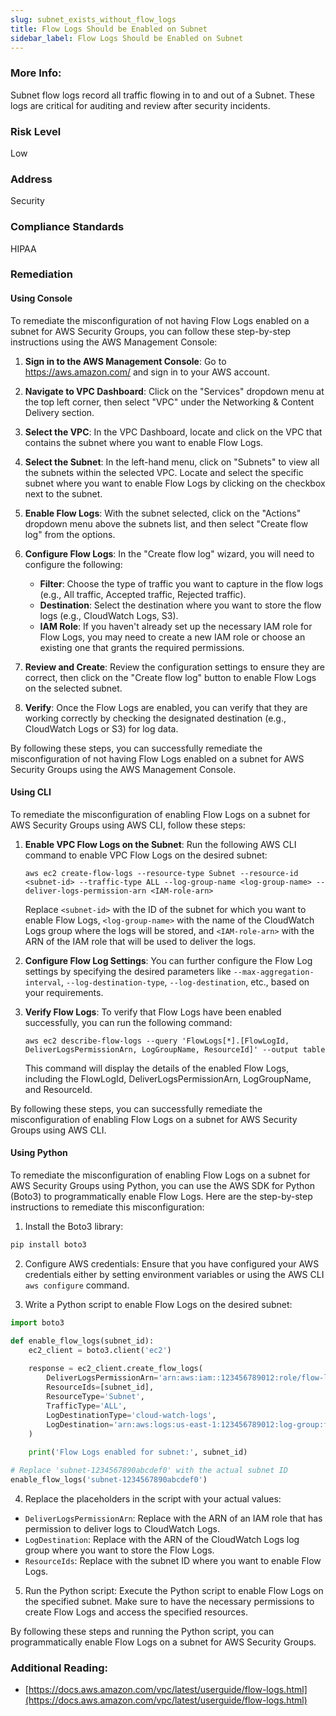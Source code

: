 ```yaml
---
slug: subnet_exists_without_flow_logs
title: Flow Logs Should be Enabled on Subnet
sidebar_label: Flow Logs Should be Enabled on Subnet
---
```


### More Info:

Subnet flow logs record all traffic flowing in to and out of a Subnet. These logs are critical for auditing and review after security incidents.

### Risk Level

Low

### Address

Security

### Compliance Standards

HIPAA

### Remediation

#### Using Console

To remediate the misconfiguration of not having Flow Logs enabled on a subnet for AWS Security Groups, you can follow these step-by-step instructions using the AWS Management Console:

1. **Sign in to the AWS Management Console**: Go to https://aws.amazon.com/ and sign in to your AWS account.

2. **Navigate to VPC Dashboard**: Click on the "Services" dropdown menu at the top left corner, then select "VPC" under the Networking & Content Delivery section.

3. **Select the VPC**: In the VPC Dashboard, locate and click on the VPC that contains the subnet where you want to enable Flow Logs.

4. **Select the Subnet**: In the left-hand menu, click on "Subnets" to view all the subnets within the selected VPC. Locate and select the specific subnet where you want to enable Flow Logs by clicking on the checkbox next to the subnet.

5. **Enable Flow Logs**: With the subnet selected, click on the "Actions" dropdown menu above the subnets list, and then select "Create flow log" from the options.

6. **Configure Flow Logs**: In the "Create flow log" wizard, you will need to configure the following:
   - **Filter**: Choose the type of traffic you want to capture in the flow logs (e.g., All traffic, Accepted traffic, Rejected traffic).
   - **Destination**: Select the destination where you want to store the flow logs (e.g., CloudWatch Logs, S3).
   - **IAM Role**: If you haven't already set up the necessary IAM role for Flow Logs, you may need to create a new IAM role or choose an existing one that grants the required permissions.

7. **Review and Create**: Review the configuration settings to ensure they are correct, then click on the "Create flow log" button to enable Flow Logs on the selected subnet.

8. **Verify**: Once the Flow Logs are enabled, you can verify that they are working correctly by checking the designated destination (e.g., CloudWatch Logs or S3) for log data.

By following these steps, you can successfully remediate the misconfiguration of not having Flow Logs enabled on a subnet for AWS Security Groups using the AWS Management Console.

#### Using CLI

To remediate the misconfiguration of enabling Flow Logs on a subnet for AWS Security Groups using AWS CLI, follow these steps:

1. **Enable VPC Flow Logs on the Subnet**:
   Run the following AWS CLI command to enable VPC Flow Logs on the desired subnet:
   ```
   aws ec2 create-flow-logs --resource-type Subnet --resource-id <subnet-id> --traffic-type ALL --log-group-name <log-group-name> --deliver-logs-permission-arn <IAM-role-arn>
   ```
   Replace `<subnet-id>` with the ID of the subnet for which you want to enable Flow Logs, `<log-group-name>` with the name of the CloudWatch Logs group where the logs will be stored, and `<IAM-role-arn>` with the ARN of the IAM role that will be used to deliver the logs.

2. **Configure Flow Log Settings**:
   You can further configure the Flow Log settings by specifying the desired parameters like `--max-aggregation-interval`, `--log-destination-type`, `--log-destination`, etc., based on your requirements.

3. **Verify Flow Logs**:
   To verify that Flow Logs have been enabled successfully, you can run the following command:
   ```
   aws ec2 describe-flow-logs --query 'FlowLogs[*].[FlowLogId, DeliverLogsPermissionArn, LogGroupName, ResourceId]' --output table
   ```
   This command will display the details of the enabled Flow Logs, including the FlowLogId, DeliverLogsPermissionArn, LogGroupName, and ResourceId.

By following these steps, you can successfully remediate the misconfiguration of enabling Flow Logs on a subnet for AWS Security Groups using AWS CLI.

#### Using Python

To remediate the misconfiguration of enabling Flow Logs on a subnet for AWS Security Groups using Python, you can use the AWS SDK for Python (Boto3) to programmatically enable Flow Logs. Here are the step-by-step instructions to remediate this misconfiguration:

1. Install the Boto3 library:
```bash
pip install boto3
```

2. Configure AWS credentials:
Ensure that you have configured your AWS credentials either by setting environment variables or using the AWS CLI `aws configure` command.

3. Write a Python script to enable Flow Logs on the desired subnet:
```python
import boto3

def enable_flow_logs(subnet_id):
    ec2_client = boto3.client('ec2')
    
    response = ec2_client.create_flow_logs(
        DeliverLogsPermissionArn='arn:aws:iam::123456789012:role/flow-logs-role',  # Replace with your IAM role ARN
        ResourceIds=[subnet_id],
        ResourceType='Subnet',
        TrafficType='ALL',
        LogDestinationType='cloud-watch-logs',
        LogDestination='arn:aws:logs:us-east-1:123456789012:log-group:flow-logs-group'
    )
    
    print('Flow Logs enabled for subnet:', subnet_id)

# Replace 'subnet-1234567890abcdef0' with the actual subnet ID
enable_flow_logs('subnet-1234567890abcdef0')
```

4. Replace the placeholders in the script with your actual values:
- `DeliverLogsPermissionArn`: Replace with the ARN of an IAM role that has permission to deliver logs to CloudWatch Logs.
- `LogDestination`: Replace with the ARN of the CloudWatch Logs log group where you want to store the Flow Logs.
- `ResourceIds`: Replace with the subnet ID where you want to enable Flow Logs.

5. Run the Python script:
Execute the Python script to enable Flow Logs on the specified subnet. Make sure to have the necessary permissions to create Flow Logs and access the specified resources.

By following these steps and running the Python script, you can programmatically enable Flow Logs on a subnet for AWS Security Groups.

### Additional Reading:

- [https://docs.aws.amazon.com/vpc/latest/userguide/flow-logs.html](https://docs.aws.amazon.com/vpc/latest/userguide/flow-logs.html) 


